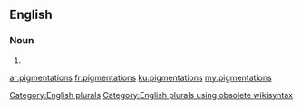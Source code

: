 ==English==

===Noun===
{{head|en}}

# {{plural of|pigmentation}}

[[Category:English plurals]][[Category:English plurals using obsolete wikisyntax]]

[[ar:pigmentations]]
[[fr:pigmentations]]
[[ku:pigmentations]]
[[my:pigmentations]]
